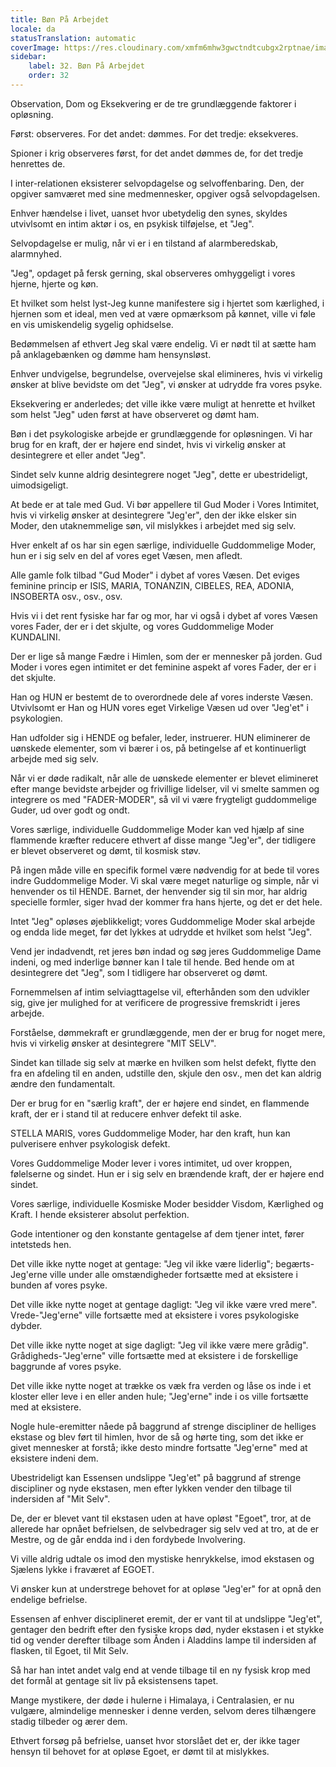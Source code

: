 ```yaml
---
title: Bøn På Arbejdet
locale: da
statusTranslation: automatic
coverImage: https://res.cloudinary.com/xmfm6mhw3gwctndtcubgx2rptnae/image/upload/v1740468922/small_cover_tratado_de_psicologia_revolucionaria_a4c0dca4e0.webp
sidebar:
    label: 32. Bøn På Arbejdet
    order: 32
---
```

Observation, Dom og Eksekvering er de tre grundlæggende faktorer i opløsning.

Først: observeres. For det andet: dømmes. For det tredje: eksekveres.

Spioner i krig observeres først, for det andet dømmes de, for det tredje henrettes de.

I inter-relationen eksisterer selvopdagelse og selvoffenbaring. Den, der opgiver samværet med sine medmennesker, opgiver også selvopdagelsen.

Enhver hændelse i livet, uanset hvor ubetydelig den synes, skyldes utvivlsomt en intim aktør i os, en psykisk tilføjelse, et "Jeg".

Selvopdagelse er mulig, når vi er i en tilstand af alarmberedskab, alarmnyhed.

"Jeg", opdaget på fersk gerning, skal observeres omhyggeligt i vores hjerne, hjerte og køn.

Et hvilket som helst lyst-Jeg kunne manifestere sig i hjertet som kærlighed, i hjernen som et ideal, men ved at være opmærksom på kønnet, ville vi føle en vis umiskendelig sygelig ophidselse.

Bedømmelsen af ethvert Jeg skal være endelig. Vi er nødt til at sætte ham på anklagebænken og dømme ham hensynsløst.

Enhver undvigelse, begrundelse, overvejelse skal elimineres, hvis vi virkelig ønsker at blive bevidste om det "Jeg", vi ønsker at udrydde fra vores psyke.

Eksekvering er anderledes; det ville ikke være muligt at henrette et hvilket som helst "Jeg" uden først at have observeret og dømt ham.

Bøn i det psykologiske arbejde er grundlæggende for opløsningen. Vi har brug for en kraft, der er højere end sindet, hvis vi virkelig ønsker at desintegrere et eller andet "Jeg".

Sindet selv kunne aldrig desintegrere noget "Jeg", dette er ubestrideligt, uimodsigeligt.

At bede er at tale med Gud. Vi bør appellere til Gud Moder i Vores Intimitet, hvis vi virkelig ønsker at desintegrere "Jeg'er", den der ikke elsker sin Moder, den utaknemmelige søn, vil mislykkes i arbejdet med sig selv.

Hver enkelt af os har sin egen særlige, individuelle Guddommelige Moder, hun er i sig selv en del af vores eget Væsen, men afledt.

Alle gamle folk tilbad "Gud Moder" i dybet af vores Væsen. Det eviges feminine princip er ISIS, MARIA, TONANZIN, CIBELES, REA, ADONIA, INSOBERTA osv., osv., osv.

Hvis vi i det rent fysiske har far og mor, har vi også i dybet af vores Væsen vores Fader, der er i det skjulte, og vores Guddommelige Moder KUNDALINI.

Der er lige så mange Fædre i Himlen, som der er mennesker på jorden. Gud Moder i vores egen intimitet er det feminine aspekt af vores Fader, der er i det skjulte.

Han og HUN er bestemt de to overordnede dele af vores inderste Væsen. Utvivlsomt er Han og HUN vores eget Virkelige Væsen ud over "Jeg'et" i psykologien.

Han udfolder sig i HENDE og befaler, leder, instruerer. HUN eliminerer de uønskede elementer, som vi bærer i os, på betingelse af et kontinuerligt arbejde med sig selv.

Når vi er døde radikalt, når alle de uønskede elementer er blevet elimineret efter mange bevidste arbejder og frivillige lidelser, vil vi smelte sammen og integrere os med "FADER-MODER", så vil vi være frygteligt guddommelige Guder, ud over godt og ondt.

Vores særlige, individuelle Guddommelige Moder kan ved hjælp af sine flammende kræfter reducere ethvert af disse mange "Jeg'er", der tidligere er blevet observeret og dømt, til kosmisk støv.

På ingen måde ville en specifik formel være nødvendig for at bede til vores indre Guddommelige Moder. Vi skal være meget naturlige og simple, når vi henvender os til HENDE. Barnet, der henvender sig til sin mor, har aldrig specielle formler, siger hvad der kommer fra hans hjerte, og det er det hele.

Intet "Jeg" opløses øjeblikkeligt; vores Guddommelige Moder skal arbejde og endda lide meget, før det lykkes at udrydde et hvilket som helst "Jeg".

Vend jer indadvendt, ret jeres bøn indad og søg jeres Guddommelige Dame indeni, og med inderlige bønner kan I tale til hende. Bed hende om at desintegrere det "Jeg", som I tidligere har observeret og dømt.

Fornemmelsen af intim selviagttagelse vil, efterhånden som den udvikler sig, give jer mulighed for at verificere de progressive fremskridt i jeres arbejde.

Forståelse, dømmekraft er grundlæggende, men der er brug for noget mere, hvis vi virkelig ønsker at desintegrere "MIT SELV".

Sindet kan tillade sig selv at mærke en hvilken som helst defekt, flytte den fra en afdeling til en anden, udstille den, skjule den osv., men det kan aldrig ændre den fundamentalt.

Der er brug for en "særlig kraft", der er højere end sindet, en flammende kraft, der er i stand til at reducere enhver defekt til aske.

STELLA MARIS, vores Guddommelige Moder, har den kraft, hun kan pulverisere enhver psykologisk defekt.

Vores Guddommelige Moder lever i vores intimitet, ud over kroppen, følelserne og sindet. Hun er i sig selv en brændende kraft, der er højere end sindet.

Vores særlige, individuelle Kosmiske Moder besidder Visdom, Kærlighed og Kraft. I hende eksisterer absolut perfektion.

Gode intentioner og den konstante gentagelse af dem tjener intet, fører intetsteds hen.

Det ville ikke nytte noget at gentage: "Jeg vil ikke være liderlig"; begærts-Jeg'erne ville under alle omstændigheder fortsætte med at eksistere i bunden af vores psyke.

Det ville ikke nytte noget at gentage dagligt: "Jeg vil ikke være vred mere". Vrede-"Jeg'erne" ville fortsætte med at eksistere i vores psykologiske dybder.

Det ville ikke nytte noget at sige dagligt: "Jeg vil ikke være mere grådig". Grådigheds-"Jeg'erne" ville fortsætte med at eksistere i de forskellige baggrunde af vores psyke.

Det ville ikke nytte noget at trække os væk fra verden og låse os inde i et kloster eller leve i en eller anden hule; "Jeg'erne" inde i os ville fortsætte med at eksistere.

Nogle hule-eremitter nåede på baggrund af strenge discipliner de helliges ekstase og blev ført til himlen, hvor de så og hørte ting, som det ikke er givet mennesker at forstå; ikke desto mindre fortsatte "Jeg'erne" med at eksistere indeni dem.

Ubestrideligt kan Essensen undslippe "Jeg'et" på baggrund af strenge discipliner og nyde ekstasen, men efter lykken vender den tilbage til indersiden af "Mit Selv".

De, der er blevet vant til ekstasen uden at have opløst "Egoet", tror, at de allerede har opnået befrielsen, de selvbedrager sig selv ved at tro, at de er Mestre, og de går endda ind i den fordybede Involvering.

Vi ville aldrig udtale os imod den mystiske henrykkelse, imod ekstasen og Sjælens lykke i fraværet af EGOET.

Vi ønsker kun at understrege behovet for at opløse "Jeg'er" for at opnå den endelige befrielse.

Essensen af enhver disciplineret eremit, der er vant til at undslippe "Jeg'et", gentager den bedrift efter den fysiske krops død, nyder ekstasen i et stykke tid og vender derefter tilbage som Ånden i Aladdins lampe til indersiden af flasken, til Egoet, til Mit Selv.

Så har han intet andet valg end at vende tilbage til en ny fysisk krop med det formål at gentage sit liv på eksistensens tapet.

Mange mystikere, der døde i hulerne i Himalaya, i Centralasien, er nu vulgære, almindelige mennesker i denne verden, selvom deres tilhængere stadig tilbeder og ærer dem.

Ethvert forsøg på befrielse, uanset hvor storslået det er, der ikke tager hensyn til behovet for at opløse Egoet, er dømt til at mislykkes.

